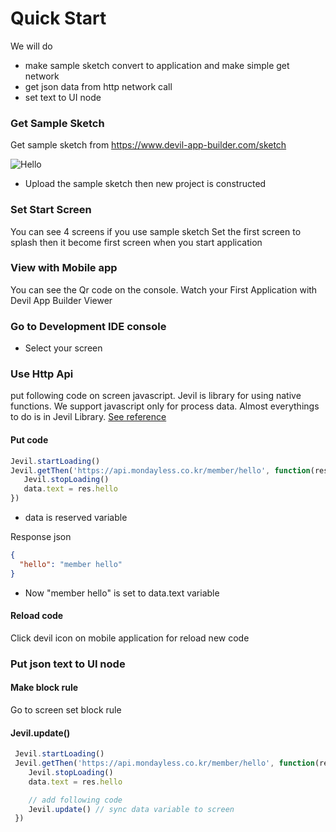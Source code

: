 # Quick Start

We will do 
 - make sample sketch convert to application and make simple get network 
 - get json data from http network call
 - set text to UI node

### Get Sample Sketch

Get sample sketch from https://www.devil-app-builder.com/sketch
 
![Hello](/image/quickstart1.png)

- Upload the sample sketch then new project is constructed

### Set Start Screen

You can see 4 screens if you use sample sketch 
Set the first screen to splash then it become first screen when you start application

### View with Mobile app

You can see the Qr code on the console.
Watch your First Application with Devil App Builder Viewer

### Go to Development IDE console

 - Select your screen 

### Use Http Api

put following code on screen javascript. 
Jevil is library for using native functions. 
We support javascript only for process data. Almost everythings to do is in Jevil Library. 
[See reference](/mobileapp/jevil/instroduction)

#### Put code
 ```js filename="screen javascript"
 Jevil.startLoading()
 Jevil.getThen('https://api.mondayless.co.kr/member/hello', function(res) {
    Jevil.stopLoading()
    data.text = res.hello
 })
```

- data is reserved variable

Response json
```json filename="Response"
{
  "hello": "member hello"
}
```

- Now "member hello" is set to data.text variable

#### Reload code

Click devil icon on mobile application for reload new code


### Put json text to UI node 

#### Make block rule

Go to screen set block rule

#### Jevil.update()
```js {7} filename="screen javascript"
 Jevil.startLoading()
 Jevil.getThen('https://api.mondayless.co.kr/member/hello', function(res) {
    Jevil.stopLoading()
    data.text = res.hello

    // add following code
    Jevil.update() // sync data variable to screen
 })
```